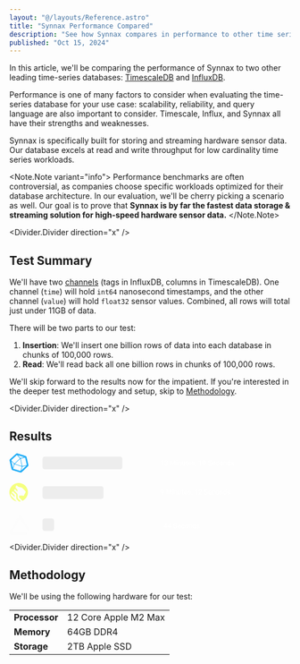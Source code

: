 ```yaml
---
layout: "@/layouts/Reference.astro"
title: "Synnax Performance Compared"
description: "See how Synnax compares in performance to other time series databases."
published: "Oct 15, 2024"
---
```



In this article, we'll be comparing the performance of Synnax to two other leading
time-series databases: [TimescaleDB](https://www.timescale.com/) and [InfluxDB](https://www.influxdata.com/index/).

Performance is one of many factors to consider when evaluating the time-series 
database for your use case: scalability, reliability, and query language are also important 
to consider. Timescale, Influx, and Synnax all have their strengths and weaknesses. 

Synnax is specifically built for storing and streaming hardware sensor data. Our 
database excels at read and write throughput for low cardinality time series workloads.

<Note.Note variant="info">
Performance benchmarks are often controversial, as companies choose specific workloads
optimized for their database architecture. In our evaluation, we'll be cherry picking
a scenario as well. Our goal is to prove that **Synnax is by far the fastest data storage & 
streaming solution for high-speed hardware sensor data.** 
</Note.Note>

<Divider.Divider direction="x" />

## Test Summary

We'll have two [channels](/reference/concepts/channels) (tags in InfluxDB, columns in TimescaleDB).
One channel (`time`) will hold `int64` nanosecond timestamps, and the other channel
(`value`) will hold `float32` sensor values. Combined, all rows will total just under
11GB of data.

There will be two parts to our test:

1. **Insertion**: We'll insert one billion rows of data into each database in chunks
of 100,000 rows.
2. **Read**: We'll read back all one billion rows in chunks of 100,000 rows.

We'll skip forward to the results now for the impatient. If you're interested in the
deeper test methodology and setup, skip to [Methodology](#methodology).

<Divider.Divider direction="x" />

## Results

<Diagram>
<svg xmlns="http://www.w3.org/2000/svg" width="80%" height="250" viewBox="0 0 1173 421" fill="none">
  <path d="M99.3127 60.3412L89.7832 18.8471C89.2421 16.5765 87.1833 14.3059 84.9127 13.6471L41.3597 0.211765C40.8185 3.57628e-07 40.1715 0 39.5127 0C37.6656 0 35.7244 0.752941 34.4185 1.84706L3.21854 30.8824C1.48913 32.4 0.618542 35.4353 1.15972 37.6L11.348 82.0235C11.8891 84.2941 13.948 86.5765 16.2185 87.2235L56.948 99.7882C57.4891 100 58.1362 100 58.795 100C60.6421 100 62.5833 99.2471 63.8891 98.1529L97.2538 67.1765C98.995 65.5529 99.8538 62.6235 99.3127 60.3412ZM45.9127 10.0706L75.8068 19.2824C76.995 19.6118 76.995 20.1529 75.8068 20.4706L60.1009 24.0471C58.9127 24.3765 57.2891 23.8353 56.4185 22.9647L45.4774 11.1529C44.5009 10.1882 44.7127 9.75294 45.9127 10.0706ZM64.5362 63.7059C64.8656 64.8941 64.1009 65.5529 62.9127 65.2235L30.6303 55.2588C29.4421 54.9294 29.2185 53.9529 30.0891 53.0941L54.795 30.1176C55.6656 29.2471 56.6421 29.5765 56.9597 30.7647L64.5362 63.7059ZM11.348 34.4471L37.5715 10.0706C38.4421 9.2 39.8421 9.31765 40.7127 10.1765L53.8185 24.3765C54.6891 25.2471 54.5715 26.6471 53.7127 27.5176L27.4891 51.8941C26.6185 52.7647 25.2185 52.6471 24.348 51.7882L11.2421 37.6C10.3715 36.6235 10.4891 35.2118 11.348 34.4471ZM17.748 73.1294L10.8185 42.6824C10.4891 41.4941 11.0303 41.2706 11.795 42.1412L22.7362 53.9529C23.6068 54.8235 23.9244 56.5529 23.6068 57.7412L18.8303 73.1294C18.5009 74.3176 17.9597 74.3176 17.748 73.1294ZM56.0891 90.8941L21.8538 80.3882C20.6656 80.0588 20.0068 78.7647 20.3362 77.5765L26.0774 59.1529C26.4068 57.9647 27.7009 57.3059 28.8891 57.6353L63.1244 68.1412C64.3127 68.4706 64.9715 69.7647 64.6421 70.9529L58.9009 89.3765C58.4774 90.5765 57.2891 91.2235 56.0891 90.8941ZM86.4185 65.9765L63.5715 87.2118C62.7009 88.0823 62.2774 87.7529 62.595 86.5647L67.3597 71.1765C67.6891 69.9882 68.9832 68.7882 70.1715 68.5765L85.8774 65C87.0774 64.6824 87.2891 65.2235 86.4185 65.9765ZM88.9127 61.4353L70.0656 65.7647C68.8774 66.0941 67.6774 65.3294 67.3597 64.1412L59.348 29.2588C59.0185 28.0706 59.7832 26.8706 60.9715 26.5529L79.8186 22.2235C81.0068 21.8941 82.2068 22.6588 82.5244 23.8471L90.5362 58.7294C90.8656 60.0235 90.1127 61.2118 88.9127 61.4353Z" fill="#22ADF6"/>
  <path d="M42.2146 197.666L42.2098 189.639C42.2098 189.162 42.0204 188.703 41.6823 188.365L34.7334 181.403L29.8855 186.752L41.2149 198.08C41.5841 198.449 42.2146 198.188 42.2146 197.666Z" fill="url(#paint0_linear_1663_1324)"/>
  <path d="M26.8643 217.018L13.2085 203.392L8.32812 208.693L26.3928 226.741C26.762 227.109 27.3925 226.848 27.3925 226.326V218.293C27.3925 217.815 27.2024 217.356 26.8643 217.018Z" fill="url(#paint1_linear_1663_1324)"/>
  <path d="M45.0554 154.121C20.5459 155.814 0.958186 176.102 0.0352157 200.652C-0.865631 224.622 15.6179 244.904 37.8729 249.879L8.20299 220.205C7.7778 219.779 7.53928 219.202 7.54066 218.601L7.56278 209.014C7.56347 208.614 8.04812 208.413 8.33089 208.697L13.2112 203.395C12.9049 203.089 12.9049 202.592 13.2112 202.286L17.9056 197.603C18.2119 197.298 18.7076 197.298 19.0131 197.603L34.873 213.463C35.5471 214.137 35.9253 215.051 35.9253 216.004V232.552C35.9253 234.935 36.8725 237.222 38.558 238.907L50.6506 251C53.7224 250.869 56.7167 250.448 59.6121 249.769L44.2929 234.445C43.5351 233.688 43.1092 232.659 43.1092 231.588V215.597C43.1092 212.975 42.0681 210.46 40.2138 208.607L24.1168 192.51C23.8105 192.204 23.8105 191.707 24.1175 191.4L28.7794 186.753C29.0856 186.447 29.5813 186.448 29.8869 186.754L34.7348 181.405C34.6442 181.302 34.5585 181.188 34.4727 181.071C33.0886 179.203 32.2472 176.122 33.2283 172.648C33.8159 170.424 35.0362 168.746 37.2859 166.708C37.4836 166.529 37.7954 166.52 37.9966 166.694L44.9711 172.739C45.4122 173.121 45.939 173.392 46.5066 173.527L64.6736 177.845C64.8858 177.895 65.0808 178.004 65.2343 178.153L83.8949 196.769C84.2205 197.081 84.4058 197.515 84.4058 197.968V201.926C84.4058 202.534 84.2523 203.133 83.9592 203.666L74.7246 220.491C74.3222 221.228 73.4214 221.537 72.6526 221.202L68.3959 219.347H52.8388C51.8391 219.347 51.0295 220.157 51.0295 221.156V228.092C51.0295 229.047 51.407 229.964 52.0797 230.641L68.1926 246.877C85.1614 239.323 96.9955 222.304 96.9955 202.522C96.9955 174.583 73.3951 152.161 45.0527 154.119L45.0554 154.121Z" fill="#F5FF80"/>
  <path d="M27.786 410.162C26.4124 410.163 25.0628 409.802 23.8731 409.115C22.6833 408.429 21.6953 407.441 21.0085 406.252C20.3216 405.062 19.9601 403.713 19.9604 402.339C19.9606 400.965 20.3226 399.616 21.0098 398.427L49.7623 348.638C52.7728 343.42 60.3254 343.42 63.4414 348.86L90.7838 396.219C91.0992 396.764 91.5505 397.217 92.0936 397.534L100.238 402.235C100.921 402.63 101.715 402.788 102.498 402.685C103.28 402.583 104.006 402.224 104.564 401.666C105.122 401.108 105.479 400.381 105.581 399.598C105.683 398.816 105.524 398.021 105.128 397.339L63.3094 324.914C62.6239 323.723 61.6369 322.735 60.4478 322.047C59.2586 321.36 57.9094 320.998 56.5359 320.998C55.1624 320.998 53.8131 321.36 52.624 322.047C51.4348 322.735 50.4478 323.723 49.7623 324.914L1.0563 409.264C0.36903 410.454 0.00707236 411.803 0.0068341 413.177C0.00659584 414.55 0.368085 415.9 1.05494 417.089C1.74179 418.279 2.72979 419.267 3.91955 419.953C5.1093 420.64 6.45886 421.001 7.83247 421H89.9916C90.779 420.997 91.5438 420.736 92.1677 420.255C92.7916 419.775 93.24 419.102 93.4437 418.341C93.6473 417.581 93.595 416.774 93.2947 416.046C92.9944 415.318 92.4628 414.709 91.782 414.314L85.4178 410.617C84.873 410.303 84.2558 410.137 83.6273 410.136L27.786 410.162Z" fill="#FCFCFC"/>
  <path d="M173 29C173 22.3726 178.373 17 185 17H577C583.627 17 589 22.3726 589 29V71C589 77.6274 583.627 83 577 83H185C178.373 83 173 77.6274 173 71V29Z" fill="#EDEDED"/>
  <path d="M173 183C173 176.373 178.373 171 185 171H479C485.627 171 491 176.373 491 183V225C491 231.627 485.627 237 479 237H185C178.373 237 173 231.627 173 225V183Z" fill="#EDEDED"/>
  <path d="M173 350C173 343.373 178.373 338 185 338H221C227.627 338 233 343.373 233 350V392C233 398.627 227.627 404 221 404H185C178.373 404 173 398.627 173 392V350Z" fill="#EDEDED"/>
  <path d="M800.5 36.3184V62H796.264V41.3457L789.988 43.4727V39.9746L799.99 36.3184H800.5Z" fill="white"/>
  <path d="M814.369 47.2871H816.9C817.885 47.2871 818.699 47.1172 819.344 46.7773C820 46.4375 820.486 45.9688 820.803 45.3711C821.119 44.7734 821.277 44.0879 821.277 43.3145C821.277 42.5059 821.131 41.8145 820.838 41.2402C820.557 40.6543 820.123 40.2031 819.537 39.8867C818.963 39.5703 818.23 39.4121 817.34 39.4121C816.59 39.4121 815.91 39.5645 815.301 39.8691C814.703 40.1621 814.229 40.584 813.877 41.1348C813.525 41.6738 813.35 42.3184 813.35 43.0684H809.096C809.096 41.709 809.453 40.502 810.168 39.4473C810.883 38.3926 811.855 37.5664 813.086 36.9688C814.328 36.3594 815.723 36.0547 817.27 36.0547C818.922 36.0547 820.363 36.3301 821.594 36.8809C822.836 37.4199 823.803 38.2285 824.494 39.3066C825.186 40.3848 825.531 41.7207 825.531 43.3145C825.531 44.041 825.361 44.7793 825.021 45.5293C824.682 46.2793 824.178 46.9648 823.51 47.5859C822.842 48.1953 822.01 48.6934 821.014 49.0801C820.018 49.4551 818.863 49.6426 817.551 49.6426H814.369V47.2871ZM814.369 50.5918V48.2715H817.551C819.051 48.2715 820.328 48.4473 821.383 48.7988C822.449 49.1504 823.316 49.6367 823.984 50.2578C824.652 50.8672 825.139 51.5645 825.443 52.3496C825.76 53.1348 825.918 53.9668 825.918 54.8457C825.918 56.041 825.701 57.1074 825.268 58.0449C824.846 58.9707 824.242 59.7559 823.457 60.4004C822.672 61.0449 821.752 61.5312 820.697 61.8594C819.654 62.1875 818.518 62.3516 817.287 62.3516C816.186 62.3516 815.131 62.1992 814.123 61.8945C813.115 61.5898 812.213 61.1387 811.416 60.541C810.619 59.9316 809.986 59.1758 809.518 58.2734C809.061 57.3594 808.832 56.3047 808.832 55.1094H813.068C813.068 55.8711 813.244 56.5449 813.596 57.1309C813.959 57.7051 814.463 58.1562 815.107 58.4844C815.764 58.8125 816.514 58.9766 817.357 58.9766C818.248 58.9766 819.016 58.8184 819.66 58.502C820.305 58.1855 820.797 57.7168 821.137 57.0957C821.488 56.4746 821.664 55.7246 821.664 54.8457C821.664 53.8496 821.471 53.041 821.084 52.4199C820.697 51.7988 820.146 51.3418 819.432 51.0488C818.717 50.7441 817.873 50.5918 816.9 50.5918H814.369Z" fill="white"/>
  <path d="M841.281 36.4062H845.219L852.619 56.1465L860.002 36.4062H863.939L854.166 62H851.037L841.281 36.4062ZM839.488 36.4062H843.232L843.883 53.4922V62H839.488V36.4062ZM861.988 36.4062H865.75V62H861.338V53.4922L861.988 36.4062Z" fill="white"/>
  <path d="M875.102 42.9805V62H870.848V42.9805H875.102ZM870.566 37.9883C870.566 37.3438 870.777 36.8105 871.199 36.3887C871.633 35.9551 872.23 35.7383 872.992 35.7383C873.742 35.7383 874.334 35.9551 874.768 36.3887C875.201 36.8105 875.418 37.3438 875.418 37.9883C875.418 38.6211 875.201 39.1484 874.768 39.5703C874.334 39.9922 873.742 40.2031 872.992 40.2031C872.23 40.2031 871.633 39.9922 871.199 39.5703C870.777 39.1484 870.566 38.6211 870.566 37.9883Z" fill="white"/>
  <path d="M883.943 47.041V62H879.707V42.9805H883.697L883.943 47.041ZM883.188 51.7871L881.816 51.7695C881.828 50.4219 882.016 49.1855 882.379 48.0605C882.754 46.9355 883.27 45.9688 883.926 45.1602C884.594 44.3516 885.391 43.7305 886.316 43.2969C887.242 42.8516 888.273 42.6289 889.41 42.6289C890.324 42.6289 891.15 42.7578 891.889 43.0156C892.639 43.2617 893.277 43.666 893.805 44.2285C894.344 44.791 894.754 45.5234 895.035 46.4258C895.316 47.3164 895.457 48.4121 895.457 49.7129V62H891.203V49.6953C891.203 48.7812 891.068 48.0605 890.799 47.5332C890.541 46.9941 890.16 46.6133 889.656 46.3906C889.164 46.1562 888.549 46.0391 887.811 46.0391C887.084 46.0391 886.434 46.1914 885.859 46.4961C885.285 46.8008 884.799 47.2168 884.4 47.7441C884.014 48.2715 883.715 48.8809 883.504 49.5723C883.293 50.2637 883.188 51.002 883.188 51.7871Z" fill="white"/>
  <path d="M911.225 57.5176V42.9805H915.479V62H911.471L911.225 57.5176ZM911.822 53.5625L913.246 53.5273C913.246 54.8047 913.105 55.9824 912.824 57.0605C912.543 58.127 912.109 59.0586 911.523 59.8555C910.938 60.6406 910.188 61.2559 909.273 61.7012C908.359 62.1348 907.264 62.3516 905.986 62.3516C905.061 62.3516 904.211 62.2168 903.438 61.9473C902.664 61.6777 901.996 61.2617 901.434 60.6992C900.883 60.1367 900.455 59.4043 900.15 58.502C899.846 57.5996 899.693 56.5215 899.693 55.2676V42.9805H903.93V55.3027C903.93 55.9941 904.012 56.5742 904.176 57.043C904.34 57.5 904.562 57.8691 904.844 58.1504C905.125 58.4316 905.453 58.6309 905.828 58.748C906.203 58.8652 906.602 58.9238 907.023 58.9238C908.23 58.9238 909.18 58.6895 909.871 58.2207C910.574 57.7402 911.072 57.0957 911.365 56.2871C911.67 55.4785 911.822 54.5703 911.822 53.5625Z" fill="white"/>
  <path d="M928.539 42.9805V46.0742H917.816V42.9805H928.539ZM920.91 38.3223H925.146V56.7441C925.146 57.3301 925.229 57.7812 925.393 58.0977C925.568 58.4023 925.809 58.6074 926.113 58.7129C926.418 58.8184 926.775 58.8711 927.186 58.8711C927.479 58.8711 927.76 58.8535 928.029 58.8184C928.299 58.7832 928.516 58.748 928.68 58.7129L928.697 61.9473C928.346 62.0527 927.936 62.1465 927.467 62.2285C927.01 62.3105 926.482 62.3516 925.885 62.3516C924.912 62.3516 924.051 62.1816 923.301 61.8418C922.551 61.4902 921.965 60.9219 921.543 60.1367C921.121 59.3516 920.91 58.3086 920.91 57.0078V38.3223Z" fill="white"/>
  <path d="M940.193 62.3516C938.787 62.3516 937.516 62.123 936.379 61.666C935.254 61.1973 934.293 60.5469 933.496 59.7148C932.711 58.8828 932.107 57.9043 931.686 56.7793C931.264 55.6543 931.053 54.4414 931.053 53.1406V52.4375C931.053 50.9492 931.27 49.6016 931.703 48.3945C932.137 47.1875 932.74 46.1562 933.514 45.3008C934.287 44.4336 935.201 43.7715 936.256 43.3145C937.311 42.8574 938.453 42.6289 939.684 42.6289C941.043 42.6289 942.232 42.8574 943.252 43.3145C944.271 43.7715 945.115 44.416 945.783 45.248C946.463 46.0684 946.967 47.0469 947.295 48.1836C947.635 49.3203 947.805 50.5742 947.805 51.9453V53.7559H933.109V50.7148H943.621V50.3809C943.598 49.6191 943.445 48.9043 943.164 48.2363C942.895 47.5684 942.479 47.0293 941.916 46.6191C941.354 46.209 940.604 46.0039 939.666 46.0039C938.963 46.0039 938.336 46.1562 937.785 46.4609C937.246 46.7539 936.795 47.1816 936.432 47.7441C936.068 48.3066 935.787 48.9863 935.588 49.7832C935.4 50.5684 935.307 51.4531 935.307 52.4375V53.1406C935.307 53.9727 935.418 54.7461 935.641 55.4609C935.875 56.1641 936.215 56.7793 936.66 57.3066C937.105 57.834 937.645 58.25 938.277 58.5547C938.91 58.8477 939.631 58.9941 940.439 58.9941C941.459 58.9941 942.367 58.7891 943.164 58.3789C943.961 57.9688 944.652 57.3887 945.238 56.6387L947.471 58.8008C947.061 59.3984 946.527 59.9727 945.871 60.5234C945.215 61.0625 944.412 61.502 943.463 61.8418C942.525 62.1816 941.436 62.3516 940.193 62.3516Z" fill="white"/>
  <path d="M961.779 56.8496C961.779 56.4277 961.674 56.0469 961.463 55.707C961.252 55.3555 960.848 55.0391 960.25 54.7578C959.664 54.4766 958.797 54.2188 957.648 53.9844C956.641 53.7617 955.715 53.498 954.871 53.1934C954.039 52.877 953.324 52.4961 952.727 52.0508C952.129 51.6055 951.666 51.0781 951.338 50.4688C951.01 49.8594 950.846 49.1562 950.846 48.3594C950.846 47.5859 951.016 46.8535 951.355 46.1621C951.695 45.4707 952.182 44.8613 952.814 44.334C953.447 43.8066 954.215 43.3906 955.117 43.0859C956.031 42.7812 957.051 42.6289 958.176 42.6289C959.77 42.6289 961.135 42.8984 962.271 43.4375C963.42 43.9648 964.299 44.6855 964.908 45.5996C965.518 46.502 965.822 47.5215 965.822 48.6582H961.586C961.586 48.1543 961.457 47.6855 961.199 47.252C960.953 46.8066 960.578 46.4492 960.074 46.1797C959.57 45.8984 958.938 45.7578 958.176 45.7578C957.449 45.7578 956.846 45.875 956.365 46.1094C955.896 46.332 955.545 46.625 955.311 46.9883C955.088 47.3516 954.977 47.75 954.977 48.1836C954.977 48.5 955.035 48.7871 955.152 49.0449C955.281 49.291 955.492 49.5195 955.785 49.7305C956.078 49.9297 956.477 50.1172 956.98 50.293C957.496 50.4688 958.141 50.6387 958.914 50.8027C960.367 51.1074 961.615 51.5 962.658 51.9805C963.713 52.4492 964.521 53.0586 965.084 53.8086C965.646 54.5469 965.928 55.4844 965.928 56.6211C965.928 57.4648 965.746 58.2383 965.383 58.9414C965.031 59.6328 964.516 60.2363 963.836 60.752C963.156 61.2559 962.342 61.6484 961.393 61.9297C960.455 62.2109 959.4 62.3516 958.229 62.3516C956.506 62.3516 955.047 62.0469 953.852 61.4375C952.656 60.8164 951.748 60.0254 951.127 59.0645C950.518 58.0918 950.213 57.084 950.213 56.041H954.309C954.355 56.8262 954.572 57.4531 954.959 57.9219C955.357 58.3789 955.85 58.7129 956.436 58.9238C957.033 59.123 957.648 59.2227 958.281 59.2227C959.043 59.2227 959.682 59.123 960.197 58.9238C960.713 58.7129 961.105 58.4316 961.375 58.0801C961.645 57.7168 961.779 57.3066 961.779 56.8496Z" fill="white"/>
  <path d="M973.609 57.9219L973.592 60.9453C973.592 62.1406 973.293 63.3711 972.695 64.6367C972.098 65.9023 971.307 66.9453 970.322 67.7656L968.055 66.4473C968.383 65.9199 968.682 65.3867 968.951 64.8477C969.221 64.3086 969.438 63.7344 969.602 63.125C969.766 62.5156 969.848 61.8418 969.848 61.1035V57.9219H973.609Z" fill="white"/>
  <path d="M997.973 36.3184V62H993.736V41.3457L987.461 43.4727V39.9746L997.463 36.3184H997.973Z" fill="white"/>
  <path d="M1023.55 47.0586V51.2422C1023.55 53.2461 1023.35 54.957 1022.95 56.375C1022.56 57.7812 1022 58.9238 1021.26 59.8027C1020.53 60.6816 1019.64 61.3262 1018.61 61.7363C1017.59 62.1465 1016.45 62.3516 1015.18 62.3516C1014.17 62.3516 1013.24 62.2227 1012.37 61.9648C1011.51 61.707 1010.74 61.3027 1010.05 60.752C1009.36 60.2012 1008.77 59.4922 1008.27 58.625C1007.79 57.7461 1007.42 56.6973 1007.15 55.4785C1006.89 54.2598 1006.76 52.8477 1006.76 51.2422V47.0586C1006.76 45.043 1006.96 43.3438 1007.36 41.9609C1007.76 40.5664 1008.33 39.4355 1009.06 38.5684C1009.8 37.6895 1010.68 37.0508 1011.7 36.6523C1012.73 36.2539 1013.88 36.0547 1015.15 36.0547C1016.17 36.0547 1017.1 36.1836 1017.96 36.4414C1018.83 36.6875 1019.6 37.0801 1020.28 37.6191C1020.97 38.1582 1021.56 38.8613 1022.04 39.7285C1022.53 40.584 1022.9 41.6211 1023.16 42.8398C1023.42 44.0469 1023.55 45.4531 1023.55 47.0586ZM1019.31 51.8398V46.4258C1019.31 45.4062 1019.25 44.5098 1019.14 43.7363C1019.02 42.9512 1018.84 42.2891 1018.61 41.75C1018.39 41.1992 1018.11 40.7539 1017.77 40.4141C1017.43 40.0625 1017.04 39.8105 1016.61 39.6582C1016.17 39.4941 1015.69 39.4121 1015.15 39.4121C1014.49 39.4121 1013.9 39.541 1013.39 39.7988C1012.87 40.0449 1012.44 40.4434 1012.09 40.9941C1011.74 41.5449 1011.47 42.2715 1011.28 43.1738C1011.1 44.0645 1011.02 45.1484 1011.02 46.4258V51.8398C1011.02 52.8711 1011.07 53.7793 1011.19 54.5645C1011.31 55.3496 1011.48 56.0234 1011.72 56.5859C1011.95 57.1367 1012.23 57.5938 1012.56 57.957C1012.9 58.3086 1013.29 58.5664 1013.72 58.7305C1014.17 58.8945 1014.65 58.9766 1015.18 58.9766C1015.85 58.9766 1016.44 58.8477 1016.96 58.5898C1017.47 58.332 1017.91 57.9219 1018.26 57.3594C1018.61 56.7852 1018.87 56.041 1019.05 55.127C1019.22 54.2129 1019.31 53.1172 1019.31 51.8398Z" fill="white"/>
  <path d="M1050.43 55.4082C1050.43 54.8809 1050.34 54.4121 1050.18 54.002C1050.03 53.5918 1049.75 53.2168 1049.35 52.877C1048.96 52.5371 1048.39 52.209 1047.67 51.8926C1046.95 51.5645 1046.04 51.2305 1044.92 50.8906C1043.71 50.5156 1042.58 50.0996 1041.55 49.6426C1040.53 49.1738 1039.64 48.6348 1038.88 48.0254C1038.12 47.4043 1037.52 46.6953 1037.1 45.8984C1036.68 45.0898 1036.47 44.1582 1036.47 43.1035C1036.47 42.0605 1036.69 41.1113 1037.12 40.2559C1037.56 39.4004 1038.19 38.6621 1039 38.041C1039.82 37.4082 1040.79 36.9219 1041.9 36.582C1043.01 36.2305 1044.24 36.0547 1045.59 36.0547C1047.49 36.0547 1049.12 36.4062 1050.5 37.1094C1051.88 37.8125 1052.94 38.7559 1053.68 39.9395C1054.43 41.123 1054.8 42.4297 1054.8 43.8594H1050.43C1050.43 43.0156 1050.24 42.2715 1049.88 41.627C1049.53 40.9707 1048.99 40.4551 1048.26 40.0801C1047.55 39.7051 1046.64 39.5176 1045.54 39.5176C1044.5 39.5176 1043.63 39.6758 1042.94 39.9922C1042.25 40.3086 1041.73 40.7363 1041.39 41.2754C1041.05 41.8145 1040.88 42.4238 1040.88 43.1035C1040.88 43.584 1040.99 44.0234 1041.21 44.4219C1041.44 44.8086 1041.78 45.1719 1042.23 45.5117C1042.69 45.8398 1043.27 46.1504 1043.96 46.4434C1044.65 46.7363 1045.46 47.0176 1046.4 47.2871C1047.82 47.709 1049.05 48.1777 1050.11 48.6934C1051.16 49.1973 1052.04 49.7715 1052.75 50.416C1053.45 51.0605 1053.98 51.793 1054.33 52.6133C1054.68 53.4219 1054.86 54.3418 1054.86 55.373C1054.86 56.4512 1054.64 57.4238 1054.21 58.291C1053.77 59.1465 1053.15 59.8789 1052.34 60.4883C1051.54 61.0859 1050.58 61.5488 1049.46 61.877C1048.35 62.1934 1047.1 62.3516 1045.73 62.3516C1044.5 62.3516 1043.29 62.1875 1042.09 61.8594C1040.91 61.5312 1039.83 61.0332 1038.86 60.3652C1037.89 59.6855 1037.11 58.8418 1036.54 57.834C1035.96 56.8145 1035.68 55.625 1035.68 54.2656H1040.09C1040.09 55.0977 1040.23 55.8066 1040.51 56.3926C1040.8 56.9785 1041.21 57.459 1041.72 57.834C1042.24 58.1973 1042.84 58.4668 1043.52 58.6426C1044.21 58.8184 1044.95 58.9062 1045.73 58.9062C1046.76 58.9062 1047.62 58.7598 1048.32 58.4668C1049.02 58.1738 1049.55 57.7637 1049.9 57.2363C1050.25 56.709 1050.43 56.0996 1050.43 55.4082Z" fill="white"/>
  <path d="M1066.72 62.3516C1065.31 62.3516 1064.04 62.123 1062.91 61.666C1061.78 61.1973 1060.82 60.5469 1060.02 59.7148C1059.24 58.8828 1058.63 57.9043 1058.21 56.7793C1057.79 55.6543 1057.58 54.4414 1057.58 53.1406V52.4375C1057.58 50.9492 1057.8 49.6016 1058.23 48.3945C1058.66 47.1875 1059.27 46.1562 1060.04 45.3008C1060.81 44.4336 1061.73 43.7715 1062.78 43.3145C1063.84 42.8574 1064.98 42.6289 1066.21 42.6289C1067.57 42.6289 1068.76 42.8574 1069.78 43.3145C1070.8 43.7715 1071.64 44.416 1072.31 45.248C1072.99 46.0684 1073.49 47.0469 1073.82 48.1836C1074.16 49.3203 1074.33 50.5742 1074.33 51.9453V53.7559H1059.64V50.7148H1070.15V50.3809C1070.12 49.6191 1069.97 48.9043 1069.69 48.2363C1069.42 47.5684 1069.01 47.0293 1068.44 46.6191C1067.88 46.209 1067.13 46.0039 1066.19 46.0039C1065.49 46.0039 1064.86 46.1562 1064.31 46.4609C1063.77 46.7539 1063.32 47.1816 1062.96 47.7441C1062.6 48.3066 1062.31 48.9863 1062.12 49.7832C1061.93 50.5684 1061.83 51.4531 1061.83 52.4375V53.1406C1061.83 53.9727 1061.95 54.7461 1062.17 55.4609C1062.4 56.1641 1062.74 56.7793 1063.19 57.3066C1063.63 57.834 1064.17 58.25 1064.8 58.5547C1065.44 58.8477 1066.16 58.9941 1066.97 58.9941C1067.99 58.9941 1068.89 58.7891 1069.69 58.3789C1070.49 57.9688 1071.18 57.3887 1071.77 56.6387L1074 58.8008C1073.59 59.3984 1073.05 59.9727 1072.4 60.5234C1071.74 61.0625 1070.94 61.502 1069.99 61.8418C1069.05 62.1816 1067.96 62.3516 1066.72 62.3516Z" fill="white"/>
  <path d="M1085.41 58.9766C1086.1 58.9766 1086.72 58.8418 1087.27 58.5723C1087.83 58.291 1088.28 57.9043 1088.62 57.4121C1088.97 56.9199 1089.17 56.3516 1089.2 55.707H1093.19C1093.17 56.9375 1092.81 58.0566 1092.1 59.0645C1091.4 60.0723 1090.47 60.875 1089.31 61.4727C1088.15 62.0586 1086.87 62.3516 1085.46 62.3516C1084.01 62.3516 1082.74 62.1055 1081.66 61.6133C1080.58 61.1094 1079.69 60.418 1078.97 59.5391C1078.26 58.6602 1077.72 57.6465 1077.36 56.498C1077 55.3496 1076.83 54.1191 1076.83 52.8066V52.1914C1076.83 50.8789 1077 49.6484 1077.36 48.5C1077.72 47.3398 1078.26 46.3203 1078.97 45.4414C1079.69 44.5625 1080.58 43.877 1081.66 43.3848C1082.74 42.8809 1084 42.6289 1085.44 42.6289C1086.96 42.6289 1088.3 42.9336 1089.45 43.543C1090.6 44.1406 1091.5 44.9785 1092.16 46.0566C1092.82 47.123 1093.17 48.3652 1093.19 49.7832H1089.2C1089.17 49.0801 1088.99 48.4473 1088.68 47.8848C1088.37 47.3105 1087.94 46.8535 1087.38 46.5137C1086.82 46.1738 1086.16 46.0039 1085.39 46.0039C1084.53 46.0039 1083.82 46.1797 1083.26 46.5312C1082.7 46.8711 1082.26 47.3398 1081.94 47.9375C1081.63 48.5234 1081.4 49.1855 1081.26 49.9238C1081.13 50.6504 1081.06 51.4062 1081.06 52.1914V52.8066C1081.06 53.5918 1081.13 54.3535 1081.26 55.0918C1081.39 55.8301 1081.61 56.4922 1081.93 57.0781C1082.25 57.6523 1082.7 58.1152 1083.26 58.4668C1083.82 58.8066 1084.54 58.9766 1085.41 58.9766Z" fill="white"/>
  <path d="M1095.64 52.7012V52.2969C1095.64 50.9258 1095.84 49.6543 1096.23 48.4824C1096.63 47.2988 1097.21 46.2734 1097.96 45.4062C1098.72 44.5273 1099.64 43.8477 1100.73 43.3672C1101.84 42.875 1103.08 42.6289 1104.46 42.6289C1105.86 42.6289 1107.1 42.875 1108.19 43.3672C1109.29 43.8477 1110.22 44.5273 1110.98 45.4062C1111.74 46.2734 1112.32 47.2988 1112.72 48.4824C1113.12 49.6543 1113.32 50.9258 1113.32 52.2969V52.7012C1113.32 54.0723 1113.12 55.3438 1112.72 56.5156C1112.32 57.6875 1111.74 58.7129 1110.98 59.5918C1110.22 60.459 1109.29 61.1387 1108.21 61.6309C1107.12 62.1113 1105.88 62.3516 1104.5 62.3516C1103.1 62.3516 1101.85 62.1113 1100.75 61.6309C1099.66 61.1387 1098.74 60.459 1097.97 59.5918C1097.21 58.7129 1096.63 57.6875 1096.23 56.5156C1095.84 55.3438 1095.64 54.0723 1095.64 52.7012ZM1099.87 52.2969V52.7012C1099.87 53.5566 1099.96 54.3652 1100.14 55.127C1100.31 55.8887 1100.59 56.5566 1100.96 57.1309C1101.34 57.7051 1101.82 58.1562 1102.4 58.4844C1102.99 58.8125 1103.69 58.9766 1104.5 58.9766C1105.28 58.9766 1105.96 58.8125 1106.54 58.4844C1107.12 58.1562 1107.6 57.7051 1107.98 57.1309C1108.35 56.5566 1108.63 55.8887 1108.8 55.127C1108.99 54.3652 1109.08 53.5566 1109.08 52.7012V52.2969C1109.08 51.4531 1108.99 50.6562 1108.8 49.9062C1108.63 49.1445 1108.35 48.4707 1107.96 47.8848C1107.58 47.2988 1107.1 46.8418 1106.52 46.5137C1105.94 46.1738 1105.26 46.0039 1104.46 46.0039C1103.66 46.0039 1102.97 46.1738 1102.39 46.5137C1101.81 46.8418 1101.34 47.2988 1100.96 47.8848C1100.59 48.4707 1100.31 49.1445 1100.14 49.9062C1099.96 50.6562 1099.87 51.4531 1099.87 52.2969Z" fill="white"/>
  <path d="M1121.07 47.041V62H1116.84V42.9805H1120.83L1121.07 47.041ZM1120.32 51.7871L1118.95 51.7695C1118.96 50.4219 1119.14 49.1855 1119.51 48.0605C1119.88 46.9355 1120.4 45.9688 1121.05 45.1602C1121.72 44.3516 1122.52 43.7305 1123.45 43.2969C1124.37 42.8516 1125.4 42.6289 1126.54 42.6289C1127.45 42.6289 1128.28 42.7578 1129.02 43.0156C1129.77 43.2617 1130.41 43.666 1130.93 44.2285C1131.47 44.791 1131.88 45.5234 1132.16 46.4258C1132.45 47.3164 1132.59 48.4121 1132.59 49.7129V62H1128.33V49.6953C1128.33 48.7812 1128.2 48.0605 1127.93 47.5332C1127.67 46.9941 1127.29 46.6133 1126.79 46.3906C1126.29 46.1562 1125.68 46.0391 1124.94 46.0391C1124.21 46.0391 1123.56 46.1914 1122.99 46.4961C1122.41 46.8008 1121.93 47.2168 1121.53 47.7441C1121.14 48.2715 1120.84 48.8809 1120.63 49.5723C1120.42 50.2637 1120.32 51.002 1120.32 51.7871Z" fill="white"/>
  <path d="M1148.51 58.0625V35H1152.77V62H1148.92L1148.51 58.0625ZM1136.14 52.7012V52.332C1136.14 50.8906 1136.31 49.5781 1136.65 48.3945C1136.99 47.1992 1137.48 46.1738 1138.12 45.3184C1138.77 44.4512 1139.55 43.7891 1140.48 43.332C1141.4 42.8633 1142.45 42.6289 1143.61 42.6289C1144.76 42.6289 1145.76 42.8516 1146.63 43.2969C1147.5 43.7422 1148.24 44.3809 1148.85 45.2129C1149.46 46.0332 1149.94 47.0176 1150.3 48.166C1150.67 49.3027 1150.93 50.5684 1151.08 51.9629V53.1406C1150.93 54.5 1150.67 55.7422 1150.3 56.8672C1149.94 57.9922 1149.46 58.9648 1148.85 59.7852C1148.24 60.6055 1147.49 61.2383 1146.61 61.6836C1145.75 62.1289 1144.73 62.3516 1143.57 62.3516C1142.42 62.3516 1141.39 62.1113 1140.46 61.6309C1139.55 61.1504 1138.77 60.4766 1138.12 59.6094C1137.48 58.7422 1136.99 57.7227 1136.65 56.5508C1136.31 55.3672 1136.14 54.084 1136.14 52.7012ZM1140.37 52.332V52.7012C1140.37 53.5684 1140.45 54.377 1140.6 55.127C1140.77 55.877 1141.02 56.5391 1141.36 57.1133C1141.7 57.6758 1142.14 58.1211 1142.68 58.4492C1143.23 58.7656 1143.88 58.9238 1144.64 58.9238C1145.61 58.9238 1146.4 58.7129 1147.02 58.291C1147.64 57.8691 1148.12 57.3008 1148.48 56.5859C1148.84 55.8594 1149.09 55.0508 1149.21 54.1602V50.9785C1149.14 50.2871 1149 49.6426 1148.78 49.0449C1148.56 48.4473 1148.28 47.9258 1147.91 47.4805C1147.55 47.0234 1147.1 46.6719 1146.56 46.4258C1146.03 46.168 1145.41 46.0391 1144.68 46.0391C1143.91 46.0391 1143.25 46.2031 1142.71 46.5312C1142.17 46.8594 1141.73 47.3105 1141.38 47.8848C1141.04 48.459 1140.78 49.127 1140.62 49.8887C1140.46 50.6504 1140.37 51.4648 1140.37 52.332Z" fill="white"/>
  <path d="M1167.87 56.8496C1167.87 56.4277 1167.76 56.0469 1167.55 55.707C1167.34 55.3555 1166.93 55.0391 1166.34 54.7578C1165.75 54.4766 1164.88 54.2188 1163.73 53.9844C1162.73 53.7617 1161.8 53.498 1160.96 53.1934C1160.12 52.877 1159.41 52.4961 1158.81 52.0508C1158.21 51.6055 1157.75 51.0781 1157.42 50.4688C1157.1 49.8594 1156.93 49.1562 1156.93 48.3594C1156.93 47.5859 1157.1 46.8535 1157.44 46.1621C1157.78 45.4707 1158.27 44.8613 1158.9 44.334C1159.53 43.8066 1160.3 43.3906 1161.2 43.0859C1162.12 42.7812 1163.14 42.6289 1164.26 42.6289C1165.86 42.6289 1167.22 42.8984 1168.36 43.4375C1169.51 43.9648 1170.38 44.6855 1170.99 45.5996C1171.6 46.502 1171.91 47.5215 1171.91 48.6582H1167.67C1167.67 48.1543 1167.54 47.6855 1167.29 47.252C1167.04 46.8066 1166.66 46.4492 1166.16 46.1797C1165.66 45.8984 1165.02 45.7578 1164.26 45.7578C1163.54 45.7578 1162.93 45.875 1162.45 46.1094C1161.98 46.332 1161.63 46.625 1161.4 46.9883C1161.17 47.3516 1161.06 47.75 1161.06 48.1836C1161.06 48.5 1161.12 48.7871 1161.24 49.0449C1161.37 49.291 1161.58 49.5195 1161.87 49.7305C1162.16 49.9297 1162.56 50.1172 1163.07 50.293C1163.58 50.4688 1164.23 50.6387 1165 50.8027C1166.45 51.1074 1167.7 51.5 1168.74 51.9805C1169.8 52.4492 1170.61 53.0586 1171.17 53.8086C1171.73 54.5469 1172.01 55.4844 1172.01 56.6211C1172.01 57.4648 1171.83 58.2383 1171.47 58.9414C1171.12 59.6328 1170.6 60.2363 1169.92 60.752C1169.24 61.2559 1168.43 61.6484 1167.48 61.9297C1166.54 62.2109 1165.49 62.3516 1164.31 62.3516C1162.59 62.3516 1161.13 62.0469 1159.94 61.4375C1158.74 60.8164 1157.83 60.0254 1157.21 59.0645C1156.6 58.0918 1156.3 57.084 1156.3 56.041H1160.39C1160.44 56.8262 1160.66 57.4531 1161.04 57.9219C1161.44 58.3789 1161.94 58.7129 1162.52 58.9238C1163.12 59.123 1163.73 59.2227 1164.37 59.2227C1165.13 59.2227 1165.77 59.123 1166.28 58.9238C1166.8 58.7129 1167.19 58.4316 1167.46 58.0801C1167.73 57.7168 1167.87 57.3066 1167.87 56.8496Z" fill="white"/>
  <path d="M792.344 210.66H792.695C794.312 210.66 795.66 210.449 796.738 210.027C797.828 209.594 798.695 208.996 799.34 208.234C799.984 207.473 800.447 206.576 800.729 205.545C801.01 204.514 801.15 203.395 801.15 202.188V197.775C801.15 196.732 801.039 195.818 800.816 195.033C800.605 194.236 800.301 193.574 799.902 193.047C799.516 192.508 799.064 192.104 798.549 191.834C798.045 191.564 797.5 191.43 796.914 191.43C796.27 191.43 795.689 191.576 795.174 191.869C794.67 192.15 794.242 192.543 793.891 193.047C793.551 193.539 793.287 194.119 793.1 194.787C792.924 195.443 792.836 196.146 792.836 196.896C792.836 197.6 792.918 198.279 793.082 198.936C793.258 199.58 793.516 200.154 793.855 200.658C794.195 201.162 794.623 201.561 795.139 201.854C795.654 202.146 796.258 202.293 796.949 202.293C797.605 202.293 798.209 202.17 798.76 201.924C799.311 201.666 799.791 201.32 800.201 200.887C800.611 200.453 800.934 199.967 801.168 199.428C801.402 198.889 801.531 198.338 801.555 197.775L803.172 198.268C803.172 199.158 802.984 200.037 802.609 200.904C802.246 201.76 801.736 202.545 801.08 203.26C800.436 203.963 799.68 204.525 798.812 204.947C797.957 205.369 797.025 205.58 796.018 205.58C794.799 205.58 793.721 205.352 792.783 204.895C791.857 204.426 791.084 203.793 790.463 202.996C789.854 202.199 789.396 201.285 789.092 200.254C788.787 199.223 788.635 198.139 788.635 197.002C788.635 195.771 788.822 194.617 789.197 193.539C789.572 192.461 790.117 191.512 790.832 190.691C791.547 189.859 792.414 189.215 793.434 188.758C794.465 188.289 795.631 188.055 796.932 188.055C798.314 188.055 799.527 188.324 800.57 188.863C801.613 189.402 802.492 190.146 803.207 191.096C803.922 192.045 804.461 193.146 804.824 194.4C805.188 195.654 805.369 197.002 805.369 198.443V199.938C805.369 201.449 805.234 202.908 804.965 204.314C804.695 205.709 804.256 207.004 803.646 208.199C803.049 209.383 802.258 210.426 801.273 211.328C800.301 212.219 799.105 212.916 797.688 213.42C796.281 213.912 794.629 214.158 792.73 214.158H792.344V210.66Z" fill="white"/>
  <path d="M820.82 188.406H824.758L832.158 208.146L839.541 188.406H843.479L833.705 214H830.576L820.82 188.406ZM819.027 188.406H822.771L823.422 205.492V214H819.027V188.406ZM841.527 188.406H845.289V214H840.877V205.492L841.527 188.406Z" fill="white"/>
  <path d="M854.641 194.98V214H850.387V194.98H854.641ZM850.105 189.988C850.105 189.344 850.316 188.811 850.738 188.389C851.172 187.955 851.77 187.738 852.531 187.738C853.281 187.738 853.873 187.955 854.307 188.389C854.74 188.811 854.957 189.344 854.957 189.988C854.957 190.621 854.74 191.148 854.307 191.57C853.873 191.992 853.281 192.203 852.531 192.203C851.77 192.203 851.172 191.992 850.738 191.57C850.316 191.148 850.105 190.621 850.105 189.988Z" fill="white"/>
  <path d="M863.482 199.041V214H859.246V194.98H863.236L863.482 199.041ZM862.727 203.787L861.355 203.77C861.367 202.422 861.555 201.186 861.918 200.061C862.293 198.936 862.809 197.969 863.465 197.16C864.133 196.352 864.93 195.73 865.855 195.297C866.781 194.852 867.812 194.629 868.949 194.629C869.863 194.629 870.689 194.758 871.428 195.016C872.178 195.262 872.816 195.666 873.344 196.229C873.883 196.791 874.293 197.523 874.574 198.426C874.855 199.316 874.996 200.412 874.996 201.713V214H870.742V201.695C870.742 200.781 870.607 200.061 870.338 199.533C870.08 198.994 869.699 198.613 869.195 198.391C868.703 198.156 868.088 198.039 867.35 198.039C866.623 198.039 865.973 198.191 865.398 198.496C864.824 198.801 864.338 199.217 863.939 199.744C863.553 200.271 863.254 200.881 863.043 201.572C862.832 202.264 862.727 203.002 862.727 203.787Z" fill="white"/>
  <path d="M890.764 209.518V194.98H895.018V214H891.01L890.764 209.518ZM891.361 205.562L892.785 205.527C892.785 206.805 892.645 207.982 892.363 209.061C892.082 210.127 891.648 211.059 891.062 211.855C890.477 212.641 889.727 213.256 888.812 213.701C887.898 214.135 886.803 214.352 885.525 214.352C884.6 214.352 883.75 214.217 882.977 213.947C882.203 213.678 881.535 213.262 880.973 212.699C880.422 212.137 879.994 211.404 879.689 210.502C879.385 209.6 879.232 208.521 879.232 207.268V194.98H883.469V207.303C883.469 207.994 883.551 208.574 883.715 209.043C883.879 209.5 884.102 209.869 884.383 210.15C884.664 210.432 884.992 210.631 885.367 210.748C885.742 210.865 886.141 210.924 886.562 210.924C887.77 210.924 888.719 210.689 889.41 210.221C890.113 209.74 890.611 209.096 890.904 208.287C891.209 207.479 891.361 206.57 891.361 205.562Z" fill="white"/>
  <path d="M908.078 194.98V198.074H897.355V194.98H908.078ZM900.449 190.322H904.686V208.744C904.686 209.33 904.768 209.781 904.932 210.098C905.107 210.402 905.348 210.607 905.652 210.713C905.957 210.818 906.314 210.871 906.725 210.871C907.018 210.871 907.299 210.854 907.568 210.818C907.838 210.783 908.055 210.748 908.219 210.713L908.236 213.947C907.885 214.053 907.475 214.146 907.006 214.229C906.549 214.311 906.021 214.352 905.424 214.352C904.451 214.352 903.59 214.182 902.84 213.842C902.09 213.49 901.504 212.922 901.082 212.137C900.66 211.352 900.449 210.309 900.449 209.008V190.322Z" fill="white"/>
  <path d="M919.732 214.352C918.326 214.352 917.055 214.123 915.918 213.666C914.793 213.197 913.832 212.547 913.035 211.715C912.25 210.883 911.646 209.904 911.225 208.779C910.803 207.654 910.592 206.441 910.592 205.141V204.438C910.592 202.949 910.809 201.602 911.242 200.395C911.676 199.188 912.279 198.156 913.053 197.301C913.826 196.434 914.74 195.771 915.795 195.314C916.85 194.857 917.992 194.629 919.223 194.629C920.582 194.629 921.771 194.857 922.791 195.314C923.811 195.771 924.654 196.416 925.322 197.248C926.002 198.068 926.506 199.047 926.834 200.184C927.174 201.32 927.344 202.574 927.344 203.945V205.756H912.648V202.715H923.16V202.381C923.137 201.619 922.984 200.904 922.703 200.236C922.434 199.568 922.018 199.029 921.455 198.619C920.893 198.209 920.143 198.004 919.205 198.004C918.502 198.004 917.875 198.156 917.324 198.461C916.785 198.754 916.334 199.182 915.971 199.744C915.607 200.307 915.326 200.986 915.127 201.783C914.939 202.568 914.846 203.453 914.846 204.438V205.141C914.846 205.973 914.957 206.746 915.18 207.461C915.414 208.164 915.754 208.779 916.199 209.307C916.645 209.834 917.184 210.25 917.816 210.555C918.449 210.848 919.17 210.994 919.979 210.994C920.998 210.994 921.906 210.789 922.703 210.379C923.5 209.969 924.191 209.389 924.777 208.639L927.01 210.801C926.6 211.398 926.066 211.973 925.41 212.523C924.754 213.062 923.951 213.502 923.002 213.842C922.064 214.182 920.975 214.352 919.732 214.352Z" fill="white"/>
  <path d="M941.318 208.85C941.318 208.428 941.213 208.047 941.002 207.707C940.791 207.355 940.387 207.039 939.789 206.758C939.203 206.477 938.336 206.219 937.188 205.984C936.18 205.762 935.254 205.498 934.41 205.193C933.578 204.877 932.863 204.496 932.266 204.051C931.668 203.605 931.205 203.078 930.877 202.469C930.549 201.859 930.385 201.156 930.385 200.359C930.385 199.586 930.555 198.854 930.895 198.162C931.234 197.471 931.721 196.861 932.354 196.334C932.986 195.807 933.754 195.391 934.656 195.086C935.57 194.781 936.59 194.629 937.715 194.629C939.309 194.629 940.674 194.898 941.811 195.438C942.959 195.965 943.838 196.686 944.447 197.6C945.057 198.502 945.361 199.521 945.361 200.658H941.125C941.125 200.154 940.996 199.686 940.738 199.252C940.492 198.807 940.117 198.449 939.613 198.18C939.109 197.898 938.477 197.758 937.715 197.758C936.988 197.758 936.385 197.875 935.904 198.109C935.436 198.332 935.084 198.625 934.85 198.988C934.627 199.352 934.516 199.75 934.516 200.184C934.516 200.5 934.574 200.787 934.691 201.045C934.82 201.291 935.031 201.52 935.324 201.73C935.617 201.93 936.016 202.117 936.52 202.293C937.035 202.469 937.68 202.639 938.453 202.803C939.906 203.107 941.154 203.5 942.197 203.98C943.252 204.449 944.061 205.059 944.623 205.809C945.186 206.547 945.467 207.484 945.467 208.621C945.467 209.465 945.285 210.238 944.922 210.941C944.57 211.633 944.055 212.236 943.375 212.752C942.695 213.256 941.881 213.648 940.932 213.93C939.994 214.211 938.939 214.352 937.768 214.352C936.045 214.352 934.586 214.047 933.391 213.438C932.195 212.816 931.287 212.025 930.666 211.064C930.057 210.092 929.752 209.084 929.752 208.041H933.848C933.895 208.826 934.111 209.453 934.498 209.922C934.896 210.379 935.389 210.713 935.975 210.924C936.572 211.123 937.188 211.223 937.82 211.223C938.582 211.223 939.221 211.123 939.736 210.924C940.252 210.713 940.645 210.432 940.914 210.08C941.184 209.717 941.318 209.307 941.318 208.85Z" fill="white"/>
  <path d="M953.148 209.922L953.131 212.945C953.131 214.141 952.832 215.371 952.234 216.637C951.637 217.902 950.846 218.945 949.861 219.766L947.594 218.447C947.922 217.92 948.221 217.387 948.49 216.848C948.76 216.309 948.977 215.734 949.141 215.125C949.305 214.516 949.387 213.842 949.387 213.104V209.922H953.148Z" fill="white"/>
  <path d="M977.512 188.318V214H973.275V193.346L967 195.473V191.975L977.002 188.318H977.512Z" fill="white"/>
  <path d="M1003.56 210.625V214H986.406V211.1L994.738 202.012C995.652 200.98 996.373 200.09 996.9 199.34C997.428 198.59 997.797 197.916 998.008 197.318C998.23 196.709 998.342 196.117 998.342 195.543C998.342 194.734 998.189 194.025 997.885 193.416C997.592 192.795 997.158 192.309 996.584 191.957C996.01 191.594 995.312 191.412 994.492 191.412C993.543 191.412 992.746 191.617 992.102 192.027C991.457 192.438 990.971 193.006 990.643 193.732C990.314 194.447 990.15 195.268 990.15 196.193H985.914C985.914 194.705 986.254 193.346 986.934 192.115C987.613 190.873 988.598 189.889 989.887 189.162C991.176 188.424 992.729 188.055 994.545 188.055C996.256 188.055 997.709 188.342 998.904 188.916C1000.1 189.49 1001.01 190.305 1001.63 191.359C1002.26 192.414 1002.58 193.662 1002.58 195.104C1002.58 195.9 1002.45 196.691 1002.19 197.477C1001.93 198.262 1001.56 199.047 1001.08 199.832C1000.62 200.605 1000.06 201.385 999.414 202.17C998.77 202.943 998.061 203.729 997.287 204.525L991.75 210.625H1003.56Z" fill="white"/>
  <path d="M1029.96 207.408C1029.96 206.881 1029.88 206.412 1029.72 206.002C1029.57 205.592 1029.29 205.217 1028.89 204.877C1028.49 204.537 1027.93 204.209 1027.21 203.893C1026.49 203.564 1025.58 203.23 1024.46 202.891C1023.24 202.516 1022.12 202.1 1021.09 201.643C1020.07 201.174 1019.18 200.635 1018.42 200.025C1017.65 199.404 1017.06 198.695 1016.64 197.898C1016.22 197.09 1016.01 196.158 1016.01 195.104C1016.01 194.061 1016.22 193.111 1016.66 192.256C1017.1 191.4 1017.73 190.662 1018.54 190.041C1019.36 189.408 1020.33 188.922 1021.44 188.582C1022.55 188.23 1023.78 188.055 1025.13 188.055C1027.03 188.055 1028.66 188.406 1030.04 189.109C1031.42 189.812 1032.48 190.756 1033.22 191.939C1033.97 193.123 1034.34 194.43 1034.34 195.859H1029.96C1029.96 195.016 1029.78 194.271 1029.42 193.627C1029.07 192.971 1028.53 192.455 1027.8 192.08C1027.09 191.705 1026.18 191.518 1025.08 191.518C1024.04 191.518 1023.17 191.676 1022.48 191.992C1021.79 192.309 1021.27 192.736 1020.93 193.275C1020.59 193.814 1020.42 194.424 1020.42 195.104C1020.42 195.584 1020.53 196.023 1020.75 196.422C1020.98 196.809 1021.32 197.172 1021.77 197.512C1022.23 197.84 1022.8 198.15 1023.5 198.443C1024.19 198.736 1025 199.018 1025.94 199.287C1027.36 199.709 1028.59 200.178 1029.65 200.693C1030.7 201.197 1031.58 201.771 1032.29 202.416C1032.99 203.061 1033.52 203.793 1033.87 204.613C1034.22 205.422 1034.39 206.342 1034.39 207.373C1034.39 208.451 1034.18 209.424 1033.74 210.291C1033.31 211.146 1032.69 211.879 1031.88 212.488C1031.08 213.086 1030.12 213.549 1029 213.877C1027.88 214.193 1026.64 214.352 1025.27 214.352C1024.04 214.352 1022.83 214.188 1021.63 213.859C1020.45 213.531 1019.37 213.033 1018.4 212.365C1017.43 211.686 1016.65 210.842 1016.08 209.834C1015.5 208.814 1015.22 207.625 1015.22 206.266H1019.63C1019.63 207.098 1019.77 207.807 1020.05 208.393C1020.34 208.979 1020.75 209.459 1021.26 209.834C1021.78 210.197 1022.38 210.467 1023.06 210.643C1023.75 210.818 1024.49 210.906 1025.27 210.906C1026.3 210.906 1027.16 210.76 1027.86 210.467C1028.56 210.174 1029.09 209.764 1029.44 209.236C1029.79 208.709 1029.96 208.1 1029.96 207.408Z" fill="white"/>
  <path d="M1046.26 214.352C1044.85 214.352 1043.58 214.123 1042.45 213.666C1041.32 213.197 1040.36 212.547 1039.56 211.715C1038.78 210.883 1038.17 209.904 1037.75 208.779C1037.33 207.654 1037.12 206.441 1037.12 205.141V204.438C1037.12 202.949 1037.34 201.602 1037.77 200.395C1038.2 199.188 1038.81 198.156 1039.58 197.301C1040.35 196.434 1041.27 195.771 1042.32 195.314C1043.38 194.857 1044.52 194.629 1045.75 194.629C1047.11 194.629 1048.3 194.857 1049.32 195.314C1050.34 195.771 1051.18 196.416 1051.85 197.248C1052.53 198.068 1053.03 199.047 1053.36 200.184C1053.7 201.32 1053.87 202.574 1053.87 203.945V205.756H1039.18V202.715H1049.69V202.381C1049.66 201.619 1049.51 200.904 1049.23 200.236C1048.96 199.568 1048.54 199.029 1047.98 198.619C1047.42 198.209 1046.67 198.004 1045.73 198.004C1045.03 198.004 1044.4 198.156 1043.85 198.461C1043.31 198.754 1042.86 199.182 1042.5 199.744C1042.13 200.307 1041.85 200.986 1041.65 201.783C1041.47 202.568 1041.37 203.453 1041.37 204.438V205.141C1041.37 205.973 1041.48 206.746 1041.71 207.461C1041.94 208.164 1042.28 208.779 1042.73 209.307C1043.17 209.834 1043.71 210.25 1044.34 210.555C1044.98 210.848 1045.7 210.994 1046.51 210.994C1047.53 210.994 1048.43 210.789 1049.23 210.379C1050.03 209.969 1050.72 209.389 1051.3 208.639L1053.54 210.801C1053.13 211.398 1052.59 211.973 1051.94 212.523C1051.28 213.062 1050.48 213.502 1049.53 213.842C1048.59 214.182 1047.5 214.352 1046.26 214.352Z" fill="white"/>
  <path d="M1064.95 210.977C1065.64 210.977 1066.26 210.842 1066.81 210.572C1067.37 210.291 1067.82 209.904 1068.16 209.412C1068.51 208.92 1068.71 208.352 1068.74 207.707H1072.73C1072.71 208.938 1072.35 210.057 1071.64 211.064C1070.94 212.072 1070.01 212.875 1068.85 213.473C1067.69 214.059 1066.4 214.352 1065 214.352C1063.54 214.352 1062.28 214.105 1061.2 213.613C1060.12 213.109 1059.23 212.418 1058.51 211.539C1057.8 210.66 1057.26 209.646 1056.89 208.498C1056.54 207.35 1056.37 206.119 1056.37 204.807V204.191C1056.37 202.879 1056.54 201.648 1056.89 200.5C1057.26 199.34 1057.8 198.32 1058.51 197.441C1059.23 196.562 1060.12 195.877 1061.2 195.385C1062.28 194.881 1063.54 194.629 1064.98 194.629C1066.5 194.629 1067.84 194.934 1068.99 195.543C1070.14 196.141 1071.04 196.979 1071.7 198.057C1072.36 199.123 1072.71 200.365 1072.73 201.783H1068.74C1068.71 201.08 1068.53 200.447 1068.21 199.885C1067.91 199.311 1067.48 198.854 1066.91 198.514C1066.36 198.174 1065.7 198.004 1064.93 198.004C1064.07 198.004 1063.36 198.18 1062.8 198.531C1062.24 198.871 1061.8 199.34 1061.48 199.938C1061.17 200.523 1060.94 201.186 1060.8 201.924C1060.67 202.65 1060.6 203.406 1060.6 204.191V204.807C1060.6 205.592 1060.67 206.354 1060.8 207.092C1060.93 207.83 1061.15 208.492 1061.46 209.078C1061.79 209.652 1062.24 210.115 1062.8 210.467C1063.36 210.807 1064.08 210.977 1064.95 210.977Z" fill="white"/>
  <path d="M1075.18 204.701V204.297C1075.18 202.926 1075.38 201.654 1075.77 200.482C1076.17 199.299 1076.75 198.273 1077.5 197.406C1078.26 196.527 1079.18 195.848 1080.27 195.367C1081.38 194.875 1082.62 194.629 1084 194.629C1085.39 194.629 1086.64 194.875 1087.73 195.367C1088.83 195.848 1089.76 196.527 1090.52 197.406C1091.28 198.273 1091.86 199.299 1092.26 200.482C1092.66 201.654 1092.86 202.926 1092.86 204.297V204.701C1092.86 206.072 1092.66 207.344 1092.26 208.516C1091.86 209.688 1091.28 210.713 1090.52 211.592C1089.76 212.459 1088.83 213.139 1087.74 213.631C1086.65 214.111 1085.42 214.352 1084.04 214.352C1082.64 214.352 1081.39 214.111 1080.29 213.631C1079.2 213.139 1078.28 212.459 1077.51 211.592C1076.75 210.713 1076.17 209.688 1075.77 208.516C1075.38 207.344 1075.18 206.072 1075.18 204.701ZM1079.41 204.297V204.701C1079.41 205.557 1079.5 206.365 1079.68 207.127C1079.85 207.889 1080.13 208.557 1080.5 209.131C1080.88 209.705 1081.36 210.156 1081.94 210.484C1082.53 210.812 1083.23 210.977 1084.04 210.977C1084.82 210.977 1085.5 210.812 1086.07 210.484C1086.66 210.156 1087.14 209.705 1087.52 209.131C1087.89 208.557 1088.17 207.889 1088.34 207.127C1088.53 206.365 1088.62 205.557 1088.62 204.701V204.297C1088.62 203.453 1088.53 202.656 1088.34 201.906C1088.17 201.145 1087.88 200.471 1087.5 199.885C1087.12 199.299 1086.64 198.842 1086.06 198.514C1085.48 198.174 1084.8 198.004 1084 198.004C1083.2 198.004 1082.51 198.174 1081.93 198.514C1081.35 198.842 1080.88 199.299 1080.5 199.885C1080.13 200.471 1079.85 201.145 1079.68 201.906C1079.5 202.656 1079.41 203.453 1079.41 204.297Z" fill="white"/>
  <path d="M1100.61 199.041V214H1096.38V194.98H1100.37L1100.61 199.041ZM1099.86 203.787L1098.48 203.77C1098.5 202.422 1098.68 201.186 1099.05 200.061C1099.42 198.936 1099.94 197.969 1100.59 197.16C1101.26 196.352 1102.06 195.73 1102.98 195.297C1103.91 194.852 1104.94 194.629 1106.08 194.629C1106.99 194.629 1107.82 194.758 1108.56 195.016C1109.31 195.262 1109.95 195.666 1110.47 196.229C1111.01 196.791 1111.42 197.523 1111.7 198.426C1111.98 199.316 1112.12 200.412 1112.12 201.713V214H1107.87V201.695C1107.87 200.781 1107.74 200.061 1107.47 199.533C1107.21 198.994 1106.83 198.613 1106.32 198.391C1105.83 198.156 1105.22 198.039 1104.48 198.039C1103.75 198.039 1103.1 198.191 1102.53 198.496C1101.95 198.801 1101.47 199.217 1101.07 199.744C1100.68 200.271 1100.38 200.881 1100.17 201.572C1099.96 202.264 1099.86 203.002 1099.86 203.787Z" fill="white"/>
  <path d="M1128.05 210.062V187H1132.3V214H1128.46L1128.05 210.062ZM1115.68 204.701V204.332C1115.68 202.891 1115.85 201.578 1116.19 200.395C1116.53 199.199 1117.02 198.174 1117.66 197.318C1118.31 196.451 1119.09 195.789 1120.02 195.332C1120.94 194.863 1121.99 194.629 1123.15 194.629C1124.29 194.629 1125.3 194.852 1126.17 195.297C1127.04 195.742 1127.78 196.381 1128.38 197.213C1128.99 198.033 1129.48 199.018 1129.84 200.166C1130.21 201.303 1130.46 202.568 1130.62 203.963V205.141C1130.46 206.5 1130.21 207.742 1129.84 208.867C1129.48 209.992 1128.99 210.965 1128.38 211.785C1127.78 212.605 1127.03 213.238 1126.15 213.684C1125.29 214.129 1124.27 214.352 1123.11 214.352C1121.96 214.352 1120.93 214.111 1120 213.631C1119.09 213.15 1118.31 212.477 1117.66 211.609C1117.02 210.742 1116.53 209.723 1116.19 208.551C1115.85 207.367 1115.68 206.084 1115.68 204.701ZM1119.91 204.332V204.701C1119.91 205.568 1119.99 206.377 1120.14 207.127C1120.3 207.877 1120.56 208.539 1120.9 209.113C1121.24 209.676 1121.68 210.121 1122.21 210.449C1122.77 210.766 1123.42 210.924 1124.18 210.924C1125.14 210.924 1125.94 210.713 1126.56 210.291C1127.18 209.869 1127.66 209.301 1128.02 208.586C1128.38 207.859 1128.62 207.051 1128.75 206.16V202.979C1128.68 202.287 1128.54 201.643 1128.31 201.045C1128.1 200.447 1127.82 199.926 1127.45 199.48C1127.09 199.023 1126.64 198.672 1126.1 198.426C1125.57 198.168 1124.95 198.039 1124.22 198.039C1123.45 198.039 1122.79 198.203 1122.25 198.531C1121.71 198.859 1121.27 199.311 1120.91 199.885C1120.57 200.459 1120.32 201.127 1120.16 201.889C1119.99 202.65 1119.91 203.465 1119.91 204.332Z" fill="white"/>
  <path d="M1147.4 208.85C1147.4 208.428 1147.3 208.047 1147.09 207.707C1146.88 207.355 1146.47 207.039 1145.88 206.758C1145.29 206.477 1144.42 206.219 1143.27 205.984C1142.27 205.762 1141.34 205.498 1140.5 205.193C1139.66 204.877 1138.95 204.496 1138.35 204.051C1137.75 203.605 1137.29 203.078 1136.96 202.469C1136.63 201.859 1136.47 201.156 1136.47 200.359C1136.47 199.586 1136.64 198.854 1136.98 198.162C1137.32 197.471 1137.81 196.861 1138.44 196.334C1139.07 195.807 1139.84 195.391 1140.74 195.086C1141.66 194.781 1142.68 194.629 1143.8 194.629C1145.39 194.629 1146.76 194.898 1147.9 195.438C1149.04 195.965 1149.92 196.686 1150.53 197.6C1151.14 198.502 1151.45 199.521 1151.45 200.658H1147.21C1147.21 200.154 1147.08 199.686 1146.82 199.252C1146.58 198.807 1146.2 198.449 1145.7 198.18C1145.2 197.898 1144.56 197.758 1143.8 197.758C1143.07 197.758 1142.47 197.875 1141.99 198.109C1141.52 198.332 1141.17 198.625 1140.94 198.988C1140.71 199.352 1140.6 199.75 1140.6 200.184C1140.6 200.5 1140.66 200.787 1140.78 201.045C1140.91 201.291 1141.12 201.52 1141.41 201.73C1141.7 201.93 1142.1 202.117 1142.61 202.293C1143.12 202.469 1143.77 202.639 1144.54 202.803C1145.99 203.107 1147.24 203.5 1148.28 203.98C1149.34 204.449 1150.15 205.059 1150.71 205.809C1151.27 206.547 1151.55 207.484 1151.55 208.621C1151.55 209.465 1151.37 210.238 1151.01 210.941C1150.66 211.633 1150.14 212.236 1149.46 212.752C1148.78 213.256 1147.97 213.648 1147.02 213.93C1146.08 214.211 1145.03 214.352 1143.85 214.352C1142.13 214.352 1140.67 214.047 1139.48 213.438C1138.28 212.816 1137.37 212.025 1136.75 211.064C1136.14 210.092 1135.84 209.084 1135.84 208.041H1139.93C1139.98 208.826 1140.2 209.453 1140.58 209.922C1140.98 210.379 1141.47 210.713 1142.06 210.924C1142.66 211.123 1143.27 211.223 1143.91 211.223C1144.67 211.223 1145.31 211.123 1145.82 210.924C1146.34 210.713 1146.73 210.432 1147 210.08C1147.27 209.717 1147.4 209.307 1147.4 208.85Z" fill="white"/>
  <path d="M823.564 379.877V383.252H805.107L804.967 380.703L816.006 363.406H819.398L815.725 369.699L809.379 379.877H823.564ZM820.365 363.406V389H816.129V363.406H820.365Z" fill="white"/>
  <path d="M844.025 379.877V383.252H825.568L825.428 380.703L836.467 363.406H839.859L836.186 369.699L829.84 379.877H844.025ZM840.826 363.406V389H836.59V363.406H840.826Z" fill="white"/>
  <path d="M869.953 382.408C869.953 381.881 869.871 381.412 869.707 381.002C869.555 380.592 869.279 380.217 868.881 379.877C868.482 379.537 867.92 379.209 867.193 378.893C866.479 378.564 865.564 378.23 864.451 377.891C863.232 377.516 862.107 377.1 861.076 376.643C860.057 376.174 859.166 375.635 858.404 375.025C857.643 374.404 857.051 373.695 856.629 372.898C856.207 372.09 855.996 371.158 855.996 370.104C855.996 369.061 856.213 368.111 856.646 367.256C857.092 366.4 857.719 365.662 858.527 365.041C859.348 364.408 860.314 363.922 861.428 363.582C862.541 363.23 863.771 363.055 865.119 363.055C867.018 363.055 868.652 363.406 870.023 364.109C871.406 364.812 872.467 365.756 873.205 366.939C873.955 368.123 874.33 369.43 874.33 370.859H869.953C869.953 370.016 869.771 369.271 869.408 368.627C869.057 367.971 868.518 367.455 867.791 367.08C867.076 366.705 866.168 366.518 865.066 366.518C864.023 366.518 863.156 366.676 862.465 366.992C861.773 367.309 861.258 367.736 860.918 368.275C860.578 368.814 860.408 369.424 860.408 370.104C860.408 370.584 860.52 371.023 860.742 371.422C860.965 371.809 861.305 372.172 861.762 372.512C862.219 372.84 862.793 373.15 863.484 373.443C864.176 373.736 864.99 374.018 865.928 374.287C867.346 374.709 868.582 375.178 869.637 375.693C870.691 376.197 871.57 376.771 872.273 377.416C872.977 378.061 873.504 378.793 873.855 379.613C874.207 380.422 874.383 381.342 874.383 382.373C874.383 383.451 874.166 384.424 873.732 385.291C873.299 386.146 872.678 386.879 871.869 387.488C871.072 388.086 870.111 388.549 868.986 388.877C867.873 389.193 866.631 389.352 865.26 389.352C864.029 389.352 862.816 389.188 861.621 388.859C860.438 388.531 859.359 388.033 858.387 387.365C857.414 386.686 856.641 385.842 856.066 384.834C855.492 383.814 855.205 382.625 855.205 381.266H859.617C859.617 382.098 859.758 382.807 860.039 383.393C860.332 383.979 860.736 384.459 861.252 384.834C861.768 385.197 862.365 385.467 863.045 385.643C863.736 385.818 864.475 385.906 865.26 385.906C866.291 385.906 867.152 385.76 867.844 385.467C868.547 385.174 869.074 384.764 869.426 384.236C869.777 383.709 869.953 383.1 869.953 382.408Z" fill="white"/>
  <path d="M886.248 389.352C884.842 389.352 883.57 389.123 882.434 388.666C881.309 388.197 880.348 387.547 879.551 386.715C878.766 385.883 878.162 384.904 877.74 383.779C877.318 382.654 877.107 381.441 877.107 380.141V379.438C877.107 377.949 877.324 376.602 877.758 375.395C878.191 374.188 878.795 373.156 879.568 372.301C880.342 371.434 881.256 370.771 882.311 370.314C883.365 369.857 884.508 369.629 885.738 369.629C887.098 369.629 888.287 369.857 889.307 370.314C890.326 370.771 891.17 371.416 891.838 372.248C892.518 373.068 893.021 374.047 893.35 375.184C893.689 376.32 893.859 377.574 893.859 378.945V380.756H879.164V377.715H889.676V377.381C889.652 376.619 889.5 375.904 889.219 375.236C888.949 374.568 888.533 374.029 887.971 373.619C887.408 373.209 886.658 373.004 885.721 373.004C885.018 373.004 884.391 373.156 883.84 373.461C883.301 373.754 882.85 374.182 882.486 374.744C882.123 375.307 881.842 375.986 881.643 376.783C881.455 377.568 881.361 378.453 881.361 379.438V380.141C881.361 380.973 881.473 381.746 881.695 382.461C881.93 383.164 882.27 383.779 882.715 384.307C883.16 384.834 883.699 385.25 884.332 385.555C884.965 385.848 885.686 385.994 886.494 385.994C887.514 385.994 888.422 385.789 889.219 385.379C890.016 384.969 890.707 384.389 891.293 383.639L893.525 385.801C893.115 386.398 892.582 386.973 891.926 387.523C891.27 388.062 890.467 388.502 889.518 388.842C888.58 389.182 887.49 389.352 886.248 389.352Z" fill="white"/>
  <path d="M904.934 385.977C905.625 385.977 906.246 385.842 906.797 385.572C907.359 385.291 907.811 384.904 908.15 384.412C908.502 383.92 908.695 383.352 908.73 382.707H912.721C912.697 383.938 912.334 385.057 911.631 386.064C910.928 387.072 909.996 387.875 908.836 388.473C907.676 389.059 906.393 389.352 904.986 389.352C903.533 389.352 902.268 389.105 901.189 388.613C900.111 388.109 899.215 387.418 898.5 386.539C897.785 385.66 897.246 384.646 896.883 383.498C896.531 382.35 896.355 381.119 896.355 379.807V379.191C896.355 377.879 896.531 376.648 896.883 375.5C897.246 374.34 897.785 373.32 898.5 372.441C899.215 371.562 900.111 370.877 901.189 370.385C902.268 369.881 903.527 369.629 904.969 369.629C906.492 369.629 907.828 369.934 908.977 370.543C910.125 371.141 911.027 371.979 911.684 373.057C912.352 374.123 912.697 375.365 912.721 376.783H908.73C908.695 376.08 908.52 375.447 908.203 374.885C907.898 374.311 907.465 373.854 906.902 373.514C906.352 373.174 905.689 373.004 904.916 373.004C904.061 373.004 903.352 373.18 902.789 373.531C902.227 373.871 901.787 374.34 901.471 374.938C901.154 375.523 900.926 376.186 900.785 376.924C900.656 377.65 900.592 378.406 900.592 379.191V379.807C900.592 380.592 900.656 381.354 900.785 382.092C900.914 382.83 901.137 383.492 901.453 384.078C901.781 384.652 902.227 385.115 902.789 385.467C903.352 385.807 904.066 385.977 904.934 385.977Z" fill="white"/>
  <path d="M915.164 379.701V379.297C915.164 377.926 915.363 376.654 915.762 375.482C916.16 374.299 916.734 373.273 917.484 372.406C918.246 371.527 919.172 370.848 920.262 370.367C921.363 369.875 922.605 369.629 923.988 369.629C925.383 369.629 926.625 369.875 927.715 370.367C928.816 370.848 929.748 371.527 930.51 372.406C931.271 373.273 931.852 374.299 932.25 375.482C932.648 376.654 932.848 377.926 932.848 379.297V379.701C932.848 381.072 932.648 382.344 932.25 383.516C931.852 384.688 931.271 385.713 930.51 386.592C929.748 387.459 928.822 388.139 927.732 388.631C926.643 389.111 925.406 389.352 924.023 389.352C922.629 389.352 921.381 389.111 920.279 388.631C919.189 388.139 918.264 387.459 917.502 386.592C916.74 385.713 916.16 384.688 915.762 383.516C915.363 382.344 915.164 381.072 915.164 379.701ZM919.4 379.297V379.701C919.4 380.557 919.488 381.365 919.664 382.127C919.84 382.889 920.115 383.557 920.49 384.131C920.865 384.705 921.346 385.156 921.932 385.484C922.518 385.812 923.215 385.977 924.023 385.977C924.809 385.977 925.488 385.812 926.062 385.484C926.648 385.156 927.129 384.705 927.504 384.131C927.879 383.557 928.154 382.889 928.33 382.127C928.518 381.365 928.611 380.557 928.611 379.701V379.297C928.611 378.453 928.518 377.656 928.33 376.906C928.154 376.145 927.873 375.471 927.486 374.885C927.111 374.299 926.631 373.842 926.045 373.514C925.471 373.174 924.785 373.004 923.988 373.004C923.191 373.004 922.5 373.174 921.914 373.514C921.34 373.842 920.865 374.299 920.49 374.885C920.115 375.471 919.84 376.145 919.664 376.906C919.488 377.656 919.4 378.453 919.4 379.297Z" fill="white"/>
  <path d="M940.6 374.041V389H936.363V369.98H940.354L940.6 374.041ZM939.844 378.787L938.473 378.77C938.484 377.422 938.672 376.186 939.035 375.061C939.41 373.936 939.926 372.969 940.582 372.16C941.25 371.352 942.047 370.73 942.973 370.297C943.898 369.852 944.93 369.629 946.066 369.629C946.98 369.629 947.807 369.758 948.545 370.016C949.295 370.262 949.934 370.666 950.461 371.229C951 371.791 951.41 372.523 951.691 373.426C951.973 374.316 952.113 375.412 952.113 376.713V389H947.859V376.695C947.859 375.781 947.725 375.061 947.455 374.533C947.197 373.994 946.816 373.613 946.312 373.391C945.82 373.156 945.205 373.039 944.467 373.039C943.74 373.039 943.09 373.191 942.516 373.496C941.941 373.801 941.455 374.217 941.057 374.744C940.67 375.271 940.371 375.881 940.16 376.572C939.949 377.264 939.844 378.002 939.844 378.787Z" fill="white"/>
  <path d="M968.039 385.062V362H972.293V389H968.443L968.039 385.062ZM955.664 379.701V379.332C955.664 377.891 955.834 376.578 956.174 375.395C956.514 374.199 957.006 373.174 957.65 372.318C958.295 371.451 959.08 370.789 960.006 370.332C960.932 369.863 961.975 369.629 963.135 369.629C964.283 369.629 965.291 369.852 966.158 370.297C967.025 370.742 967.764 371.381 968.373 372.213C968.982 373.033 969.469 374.018 969.832 375.166C970.195 376.303 970.453 377.568 970.605 378.963V380.141C970.453 381.5 970.195 382.742 969.832 383.867C969.469 384.992 968.982 385.965 968.373 386.785C967.764 387.605 967.02 388.238 966.141 388.684C965.273 389.129 964.26 389.352 963.1 389.352C961.951 389.352 960.914 389.111 959.988 388.631C959.074 388.15 958.295 387.477 957.65 386.609C957.006 385.742 956.514 384.723 956.174 383.551C955.834 382.367 955.664 381.084 955.664 379.701ZM959.9 379.332V379.701C959.9 380.568 959.977 381.377 960.129 382.127C960.293 382.877 960.545 383.539 960.885 384.113C961.225 384.676 961.664 385.121 962.203 385.449C962.754 385.766 963.41 385.924 964.172 385.924C965.133 385.924 965.924 385.713 966.545 385.291C967.166 384.869 967.652 384.301 968.004 383.586C968.367 382.859 968.613 382.051 968.742 381.16V377.979C968.672 377.287 968.525 376.643 968.303 376.045C968.092 375.447 967.805 374.926 967.441 374.48C967.078 374.023 966.627 373.672 966.088 373.426C965.561 373.168 964.934 373.039 964.207 373.039C963.434 373.039 962.777 373.203 962.238 373.531C961.699 373.859 961.254 374.311 960.902 374.885C960.562 375.459 960.311 376.127 960.146 376.889C959.982 377.65 959.9 378.465 959.9 379.332Z" fill="white"/>
  <path d="M987.393 383.85C987.393 383.428 987.287 383.047 987.076 382.707C986.865 382.355 986.461 382.039 985.863 381.758C985.277 381.477 984.41 381.219 983.262 380.984C982.254 380.762 981.328 380.498 980.484 380.193C979.652 379.877 978.938 379.496 978.34 379.051C977.742 378.605 977.279 378.078 976.951 377.469C976.623 376.859 976.459 376.156 976.459 375.359C976.459 374.586 976.629 373.854 976.969 373.162C977.309 372.471 977.795 371.861 978.428 371.334C979.061 370.807 979.828 370.391 980.73 370.086C981.645 369.781 982.664 369.629 983.789 369.629C985.383 369.629 986.748 369.898 987.885 370.438C989.033 370.965 989.912 371.686 990.521 372.6C991.131 373.502 991.436 374.521 991.436 375.658H987.199C987.199 375.154 987.07 374.686 986.812 374.252C986.566 373.807 986.191 373.449 985.688 373.18C985.184 372.898 984.551 372.758 983.789 372.758C983.062 372.758 982.459 372.875 981.979 373.109C981.51 373.332 981.158 373.625 980.924 373.988C980.701 374.352 980.59 374.75 980.59 375.184C980.59 375.5 980.648 375.787 980.766 376.045C980.895 376.291 981.105 376.52 981.398 376.73C981.691 376.93 982.09 377.117 982.594 377.293C983.109 377.469 983.754 377.639 984.527 377.803C985.98 378.107 987.229 378.5 988.271 378.98C989.326 379.449 990.135 380.059 990.697 380.809C991.26 381.547 991.541 382.484 991.541 383.621C991.541 384.465 991.359 385.238 990.996 385.941C990.645 386.633 990.129 387.236 989.449 387.752C988.77 388.256 987.955 388.648 987.006 388.93C986.068 389.211 985.014 389.352 983.842 389.352C982.119 389.352 980.66 389.047 979.465 388.438C978.27 387.816 977.361 387.025 976.74 386.064C976.131 385.092 975.826 384.084 975.826 383.041H979.922C979.969 383.826 980.186 384.453 980.572 384.922C980.971 385.379 981.463 385.713 982.049 385.924C982.646 386.123 983.262 386.223 983.895 386.223C984.656 386.223 985.295 386.123 985.811 385.924C986.326 385.713 986.719 385.432 986.988 385.08C987.258 384.717 987.393 384.307 987.393 383.85Z" fill="white"/>
  <defs>
    <linearGradient id="paint0_linear_1663_1324" x1="1182.99" y1="212.039" x2="438.52" y2="169.912" gradientUnits="userSpaceOnUse">
      <stop stop-color="#F5FF80" stop-opacity="0"/>
      <stop offset="1" stop-color="#F5FF80"/>
    </linearGradient>
    <linearGradient id="paint1_linear_1663_1324" x1="1161.9" y1="210.492" x2="560.144" y2="210.492" gradientUnits="userSpaceOnUse">
      <stop stop-color="#F5FF80" stop-opacity="0"/>
      <stop offset="0.96" stop-color="#F5FF80"/>
    </linearGradient>
  </defs>
</svg>
</Diagram>

<Divider.Divider direction="x" />

## Methodology

We'll be using the following hardware for our test:

<Table>
  <tr>
    <td><b>Processor</b></td>
    <td>12 Core Apple M2 Max</td>
  </tr>
  <tr>
    <td><b>Memory</b></td>
    <td>64GB DDR4</td>
  </tr>
  <tr>
    <td><b>Storage</b></td>
    <td>2TB Apple SSD</td>
  </tr>
</Table>